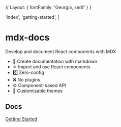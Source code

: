 

  // Layout: { fontFamily: 'Georgia, serif' }
}

  'index',
  'getting-started',
]

# mdx-docs

Develop and document React components with MDX

- :memo: Create documentation with markdown
- :atom_symbol: Import and use React components
- :zero: Zero-config
- :x: No plugins
- :gear: Component-based API
- :nail_care: Customizable themes

## Docs

[Getting Started](/getting-started)




